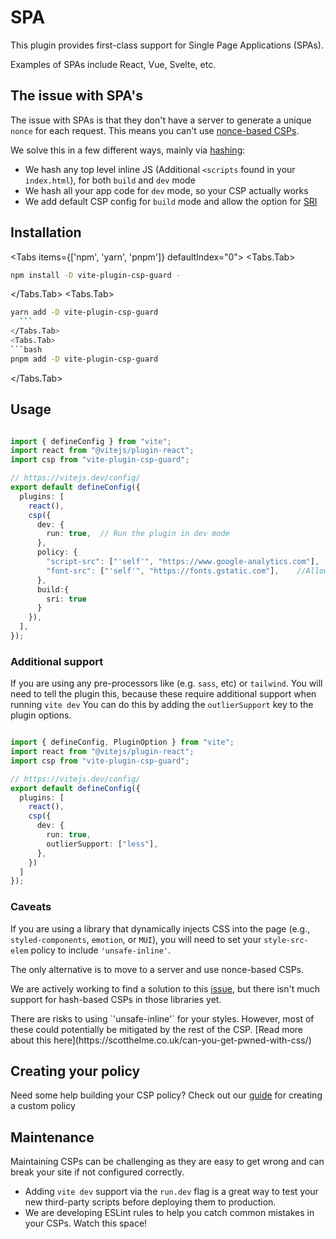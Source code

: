 
# SPA 

This plugin provides first-class support for Single Page Applications (SPAs).

<Callout type="info">
Examples of SPAs include React, Vue, Svelte, etc.
</Callout>


## The issue with SPA's
The issue with SPAs is that they don't have a server to generate a unique `nonce` for each request. This means you can't use [nonce-based CSPs](https://content-security-policy.com/nonce/).

We solve this in a few different ways, mainly via [hashing](https://content-security-policy.com/hash/):
- We hash any top level inline JS (Additional `<scripts` found in your `index.html`), for both `build` and `dev` mode
- We hash all your app code for `dev` mode, so your CSP actually works
- We add default CSP config for `build` mode and allow the option for [SRI](https://developer.mozilla.org/en-US/docs/Web/Security/Subresource_Integrity)



## Installation

<Tabs items={['npm', 'yarn', 'pnpm']} defaultIndex="0">
  <Tabs.Tab>
  ```bash
npm install -D vite-plugin-csp-guard -
  ```
  </Tabs.Tab>
  <Tabs.Tab>
  ```bash 
yarn add -D vite-plugin-csp-guard
    ```
  </Tabs.Tab>
  <Tabs.Tab>
  ```bash
pnpm add -D vite-plugin-csp-guard
  ```
  </Tabs.Tab>
</Tabs>


## Usage

```ts

import { defineConfig } from "vite";
import react from "@vitejs/plugin-react";
import csp from "vite-plugin-csp-guard";

// https://vitejs.dev/config/
export default defineConfig({
  plugins: [
    react(),
    csp({
      dev: {
        run: true,  // Run the plugin in dev mode
      },   
      policy: {
        "script-src": ["'self'", "https://www.google-analytics.com"],    //Allow google analytics to run
        "font-src": ["'self'", "https://fonts.gstatic.com"],    //Allows fonts from Google to load
      },
      build:{
        sri: true
      }
    }),
  ],
});

```

### Additional support

If you are using any pre-processors like (e.g. `sass`, etc) or `tailwind`. You will need to tell the plugin this, because these require additional support when running `vite dev`
You can do this by adding the `outlierSupport` key to the plugin options. 

```ts

import { defineConfig, PluginOption } from "vite";
import react from "@vitejs/plugin-react";
import csp from "vite-plugin-csp-guard";

// https://vitejs.dev/config/
export default defineConfig({
  plugins: [
    react(),
    csp({
      dev: {
        run: true,
        outlierSupport: ["less"], 
      },
    })
  ]
});

```


### Caveats

If you are using a library that dynamically injects CSS into the page (e.g., `styled-components`, `emotion`, or `MUI`), you will need to set your `style-src-elem` policy to include `'unsafe-inline'`.

The only alternative is to move to a server and use nonce-based CSPs.

We are actively working to find a solution to this [issue](https://github.com/RockiRider/vite-plugin-csp-guard/issues/2), but there isn't much support for hash-based CSPs in those libraries yet.

<Callout type="warning">
There are risks to using `'unsafe-inline'` for your styles. However, most of these could potentially be mitigated by the rest of the CSP. [Read more about this here](https://scotthelme.co.uk/can-you-get-pwned-with-css/)
</Callout>

## Creating your policy
Need some help building your CSP policy? 
Check out our [guide](/guides/policy) for creating a custom policy

## Maintenance 

Maintaining CSPs can be challenging as they are easy to get wrong and can break your site if not configured correctly.
- Adding `vite dev` support via the `run.dev` flag is a great way to test your new third-party scripts before deploying them to production.
- We are developing ESLint rules to help you catch common mistakes in your CSPs. Watch this space!
